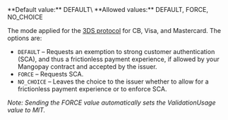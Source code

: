   
<ParamField body="SecureMode" type="string" >   
**Default value:** DEFAULT\
**Allowed values:** DEFAULT, FORCE, NO_CHOICE

The mode applied for the [3DS protocol]((/guides/payment-methods/card/3ds)) for CB, Visa, and Mastercard. The options are:  
- `DEFAULT` – Requests an exemption to strong customer authentication (SCA), and thus a frictionless payment experience, if allowed by your Mangopay contract and accepted by the issuer.  
- `FORCE` – Requests SCA.  
- `NO_CHOICE` – Leaves the choice to the issuer whether to allow for a frictionless payment experience or to enforce SCA.  

_Note: Sending the FORCE value automatically sets the ValidationUsage value to MIT._
</ParamField>
